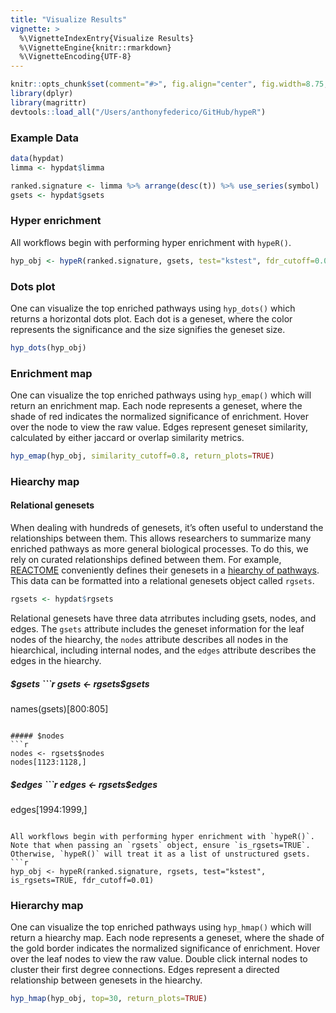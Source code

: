 ```yaml
---
title: "Visualize Results"
vignette: >
  %\VignetteIndexEntry{Visualize Results}
  %\VignetteEngine{knitr::rmarkdown}
  %\VignetteEncoding{UTF-8}
---
```


```r
knitr::opts_chunk$set(comment="#>", fig.align="center", fig.width=8.75, cache=FALSE)
library(dplyr)
library(magrittr)
devtools::load_all("/Users/anthonyfederico/GitHub/hypeR")
```

### Example Data
```r

data(hypdat)
limma <- hypdat$limma

ranked.signature <- limma %>% arrange(desc(t)) %>% use_series(symbol)
gsets <- hypdat$gsets

```

### Hyper enrichment
All workflows begin with performing hyper enrichment with `hypeR()`.
```r

hyp_obj <- hypeR(ranked.signature, gsets, test="kstest", fdr_cutoff=0.01)

```

### Dots plot
One can visualize the top enriched pathways using `hyp_dots()` which returns a horizontal dots plot. Each dot is a geneset, where the color represents the significance and the size signifies the geneset size.
```r

hyp_dots(hyp_obj)

```

### Enrichment map
One can visualize the top enriched pathways using `hyp_emap()` which will return an enrichment map. Each node represents a geneset, where the shade of red indicates the normalized significance of enrichment. Hover over the node to view the raw value. Edges represent geneset similarity, calculated by either jaccard or overlap similarity metrics.
```r

hyp_emap(hyp_obj, similarity_cutoff=0.8, return_plots=TRUE)

```

### Hiearchy map
#### Relational genesets
When dealing with hundreds of genesets, it's often useful to understand the relationships between them. This allows researchers to summarize many enriched pathways as more general biological processes. To do this, we rely on curated relationships defined between them. For example, [REACTOME](https://reactome.org/) conveniently defines their genesets in a [hiearchy of pathways](https://reactome.org/PathwayBrowser/). This data can be formatted into a relational genesets object called `rgsets`.
```r

rgsets <- hypdat$rgsets

```

Relational genesets have three data atrributes including gsets, nodes, and edges. The `gsets` attribute includes the geneset information for the leaf nodes of the hiearchy, the `nodes` attribute describes all nodes in the hiearchical, including internal nodes, and the `edges` attribute describes the edges in the hiearchy.

##### $gsets
```r

gsets <- rgsets$gsets
names(gsets)[800:805]

```

##### $nodes
```r

nodes <- rgsets$nodes
nodes[1123:1128,]

```

##### $edges
```r

edges <- rgsets$edges
edges[1994:1999,]

```

All workflows begin with performing hyper enrichment with `hypeR()`. Note that when passing an `rgsets` object, ensure `is_rgsets=TRUE`. Otherwise, `hypeR()` will treat it as a list of unstructured gsets. 
```r

hyp_obj <- hypeR(ranked.signature, rgsets, test="kstest", is_rgsets=TRUE, fdr_cutoff=0.01)

```

### Hierarchy map
One can visualize the top enriched pathways using `hyp_hmap()` which will return a hiearchy map. Each node represents a geneset, where the shade of the gold border indicates the normalized significance of enrichment. Hover over the leaf nodes to view the raw value. Double click internal nodes to cluster their first degree connections. Edges represent a directed relationship between genesets in the hiearchy.
```r

hyp_hmap(hyp_obj, top=30, return_plots=TRUE)

```